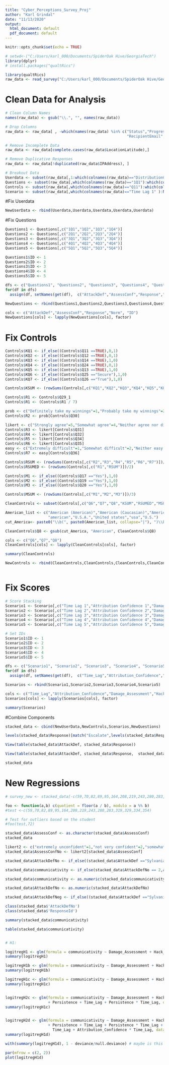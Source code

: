 ```yaml
---
title: "Cyber_Perceptions_Survey_Proj"
author: "Karl Grindal"
date: "11/13/2020"
output:
  html_document: default
  pdf_document: default
---
```


```r
knitr::opts_chunk$set(echo = TRUE)

# setwd<-("C:/Users/karl_000/Documents/SpiderOak Hive/GeorgiaTech")
library(dplyr)
# install.packages("qualtRics") 

library(qualtRics)
raw_data <- read_survey("C:/Users/karl_000/Documents/SpiderOak Hive/GeorgiaTech/Fall_2020/Cyber_Perceptions/Cyber_Perceptions_Survey_v9.csv")

```

# Clean Data for Analysis
```r

# Clean Column Names
names(raw_data) <- gsub("\\.", "", names(raw_data))

# Drop Columns
raw_data <- raw_data[ , -which(names(raw_data) %in% c("Status","Progress","Finished","RecordedDate","RecipientLastName","RecipientFirstName",
                                                      "RecipientEmail","ExternalReference","UserLanguage","Q1","role","organization"))]

# Remove Incomplete Data
raw_data <- raw_data[complete.cases(raw_data$LocationLatitude),]

# Remove Duplicative Responses
raw_data <- raw_data[!duplicated(raw_data$IPAddress), ]

# Breakout Data
Userdata <- subset(raw_data[,1:which(colnames(raw_data)=="DistributionChannel")])
Questions <- subset(raw_data[,which(colnames(raw_data)=="1Q1"):which(colnames(raw_data)=="5Q4")])
Controls <- subset(raw_data[,which(colnames(raw_data)=="Q11"):which(colnames(raw_data)=="Q9")])
Scenario <- subset(raw_data[,which(colnames(raw_data)=="Time Lag 1" ):NCOL(raw_data)])
```

#Fix Userdata
```r
NewUserData <- rbind(Userdata,Userdata,Userdata,Userdata,Userdata)

```

#Fix Questions
```r
Questions1 <- Questions[,c("1Q1","1Q2","1Q3","1Q4")]
Questions2 <- Questions[,c("2Q1","2Q2","2Q3","2Q4")]
Questions3 <- Questions[,c("3Q1","3Q2","3Q3","3Q4")]
Questions4 <- Questions[,c("4Q1","4Q2","4Q3","4Q4")]
Questions5 <- Questions[,c("5Q1","5Q2","5Q3","5Q4")]

Questions1$ID <- 1
Questions2$ID <- 2
Questions3$ID <- 3
Questions4$ID <- 4
Questions5$ID <- 5

dfs <- c("Questions1", "Questions2", "Questions3", "Questions4", "Questions5")
for(df in dfs)
  assign(df, setNames(get(df),  c("AttackDef","AssessConf","Response","Norm", "ID")))

NewQuestions <- rbind(Questions1,Questions2,Questions3,Questions4,Questions5)

cols <- c("AttackDef","AssessConf","Response","Norm", "ID")
NewQuestions[cols] <- lapply(NewQuestions[cols], factor)  


```


# Fix Controls
```r
Controls$KQ1 <- if_else((Controls$Q11 ==TRUE),0,1)
Controls$KQ2 <- if_else((Controls$Q12 ==TRUE),0,1)
Controls$KQ3 <- if_else((Controls$Q14 ==TRUE),1,0)
Controls$KQ4 <- if_else((Controls$Q24 ==TRUE),0,1)
Controls$KQ5 <- if_else((Controls$Q13 ==TRUE),1,0)
Controls$KQ6 <- if_else((Controls$Q25 =="Secure"),1,0)
Controls$KQ7 <- if_else((Controls$Q26 =="True"),1,0)

Controls$KSUM <- (rowSums(Controls[,c("KQ1","KQ2","KQ3","KQ4","KQ5","KQ6","KQ7")])/7)

Controls$R1 <- Controls$Q29_1
Controls$R1 <- (Controls$R1 / 7)

prob <- c("Definitely take my winnings"=1,"Probably take my winnings"=2,"Not sure"=3,"Probably continue playing"=4,"Definitely continue playing"=5)
Controls$R2 <- prob[Controls$Q30]

likert <- c("Strongly agree"=5,"Somewhat agree"=4,"Neither agree nor disagree"=3,"Somewhat disagree"=2,"Strongly disagree"=1)
Controls$R3 <- likert[Controls$Q31]
Controls$R4 <- likert[Controls$Q32]
Controls$R5 <- likert[Controls$Q34]
Controls$R6 <- likert[Controls$Q35]
easy <- c("Extremely difficult"=1,"Somewhat difficult"=2,"Neither easy nor difficult"=3,"Somewhat easy"=4,"Extremely easy"=5)
Controls$R7 <- easy[Controls$Q36]

Controls$RSUM <- (rowSums(Controls[,c("R2","R3","R4","R5","R6","R7")])/30)
Controls$RSUMED <- (rowSums(Controls[,c("R1","RSUM")])/2)

Controls$M1 <- if_else((Controls$Q17 =="Yes"),1,0)
Controls$M2 <- if_else((Controls$Q19 =="Yes"),1,0)
Controls$M3 <- if_else((Controls$Q20 =="Yes"),1,0)

Controls$MSUM <- (rowSums(Controls[,c("M1","M2","M3")])/3)

CleanControls <- subset(Controls[,c("Q6","Q7","Q8","KSUM","RSUMED","MSUM")])

American_list <- c("American (American)","American (Caucasian)","American citizen","USA (Caucasian)","American (USA)","US Citizen","USA","US","us","American","United States",
                   "american","U.S.A.","United states","usa","U.S.")
cut_America<- paste0("\\b(", paste0(American_list, collapse="|"), ")\\b")

CleanControls$Q8 <- gsub(cut_America, "American", CleanControls$Q8)

cols <- c("Q6","Q7","Q8")
CleanControls[cols] <- lapply(CleanControls[cols], factor)  

summary(CleanControls)

NewControls <- rbind(CleanControls,CleanControls,CleanControls,CleanControls,CleanControls)



```


# Fix Scores
```r
# Score Stacking
Scenario1 <- Scenario[,c("Time Lag 1","Attribution Confidence 1","Damage Assessment 1","Hack type 1","Persistence 1")]
Scenario2 <- Scenario[,c("Time Lag 2","Attribution Confidence 2","Damage Assessment 2","Hack type 2","Persistence 2")]
Scenario3 <- Scenario[,c("Time Lag 3","Attribution Confidence 3","Damage Assessment 3","Hack type 3","Persistence 3")]
Scenario4 <- Scenario[,c("Time Lag 4","Attribution Confidence 4","Damage Assessment 4","Hack type 4","Persistence 4")]
Scenario5 <- Scenario[,c("Time Lag 5","Attribution Confidence 5","Damage Assessment 5","Hack type 5","Persistence 5")]

# Set IDs
Scenario1$ID <- 1
Scenario2$ID <- 2
Scenario3$ID <- 3
Scenario4$ID <- 4
Scenario5$ID <- 5

dfs <- c("Scenario1", "Scenario2", "Scenario3", "Scenario4", "Scenario5")
for(df in dfs)
  assign(df, setNames(get(df),  c("Time_Lag","Attribution_Confidence","Damage_Assessment","Hack_Type","Persistence", "ID")))

Scenarios <- rbind(Scenario1,Scenario2,Scenario3,Scenario4,Scenario5)

cols <- c("Time_Lag","Attribution_Confidence","Damage_Assessment","Hack_Type","Persistence", "ID")
Scenarios[cols] <- lapply(Scenarios[cols], factor)  

summary(Scenarios)

```

#Combine Components
```r

stacked_data <- cbind(NewUserData,NewControls,Scenarios,NewQuestions)

levels(stacked_data$Response)[match("Escalate",levels(stacked_data$Response))] <- "Escalatory attack" # Fixed a survey answer response error affecting 1 question for 4 respondents.

View(table(stacked_data$AttackDef, stacked_data$Response))

View(table(stacked_data$AttackDef, stacked_data$Response,  stacked_data$Norm))

stacked_data

```


# New Regressions
```r
# survey_new <- stacked_data[-c(59,70,82,89,95,164,208,219,243,280,283,319,329,334,354), ]

foo <- function(a,b) c(quotient = floor(a / b), modulo = a %% b)
#test <-c(59,70,82,89,95,164,208,219,243,280,283,319,329,334,354)

# Test for outliers based on the student
#foo(test,72)

stacked_data$AssessConf <- as.character(stacked_data$AssessConf)
stacked_data

likert2 <- c("extremely unconfident"=1,"not very confident"=2,"somewhat confident"=3,"very confident"=4,"extremely confident"=5)
stacked_data$AssessConfNo <- likert2[stacked_data$AssessConf]

stacked_data$AttackDefNo <- if_else((stacked_data$AttackDef =="Sylvania is signaling their opposition to our prior high intensity attack. They want to strategically deter attacks of this kind in the future."),2,1)

stacked_data$communicativity <- if_else(stacked_data$AttackDefNo == 2,abs(stacked_data$AssessConfNo-6),stacked_data$AssessConfNo+5)

stacked_data$communicativity <- as.numeric(stacked_data$communicativity)

stacked_data$AttackDefNo <- as.numeric(stacked_data$AttackDefNo)

stacked_data$AttackDefNeg <- if_else((stacked_data$AttackDef =="Sylvania is signaling their opposition to our prior high intensity attack. They want to strategically deter attacks of this kind in the future."),.5,-.5)

class(stacked_data$'AttackDefNo')
class(stacked_data$'ResponseId')
```

```r
summary(stacked_data$communicativity)

```



```r

table(stacked_data$communicativity)


# H1:

logitregH1 <- glm(formula = communicativity ~ Damage_Assessment + Hack_Type + Attribution_Confidence, data = stacked_data)
summary(logitregH1)

logitregH1b <- glm(formula = communicativity ~ Damage_Assessment + Hack_Type + Attribution_Confidence + Damage_Assessment * Hack_Type * Attribution_Confidence, data = stacked_data)
summary(logitregH1b)

logitregH1c <- glm(formula = communicativity ~ Damage_Assessment + Hack_Type + Attribution_Confidence + Persistence, data = stacked_data)
summary(logitregH1c)


logitregH2c <- glm(formula = communicativity ~ Damage_Assessment + Hack_Type + Attribution_Confidence + Damage_Assessment * Hack_Type + Damage_Assessment * Attribution_Confidence + Attribution_Confidence * Hack_Type
                   + Persistence + Time_Lag + Persistence * Time_Lag, data = stacked_data)
summary(logitregH1c)


logitregH2d <- glm(formula = communicativity ~ Damage_Assessment + Hack_Type + Attribution_Confidence + Damage_Assessment * Hack_Type + Damage_Assessment * Attribution_Confidence + Attribution_Confidence * Hack_Type
                   + Persistence + Time_Lag + Persistence * Time_Lag + Damage_Assessment * Persistence + Hack_Type * Persistence + Attribution_Confidence * Persistence + Damage_Assessment * Time_Lag + Hack_Type * 
                     Time_Lag + Attribution_Confidence * Time_Lag, data = stacked_data)
summary(logitregH1d)

with(summary(logitregH1d), 1 - deviance/null.deviance) # maybe is this the R squared?

par(mfrow = c(2, 2))
plot(logitregH1d)

```




